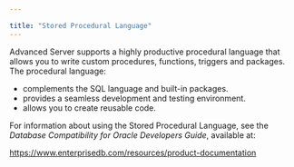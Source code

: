 ---

title: "Stored Procedural Language"
---

<div id="stored_procedural_language" class="registered_link"></div>

Advanced Server supports a highly productive procedural language that allows you to write custom procedures, functions, triggers and packages. The procedural language:

- complements the SQL language and built-in packages.
- provides a seamless development and testing environment.
- allows you to create reusable code.

For information about using the Stored Procedural Language, see the *Database Compatibility for Oracle Developers Guide*, available at:

https://www.enterprisedb.com/resources/product-documentation